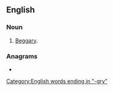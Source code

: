 ==English==

===Noun===
{{en-noun|-}}

# {{lb|en|archaic}} [[beggary|Beggary]].

===Anagrams===
* {{anagrams|en|Byrge}}

[[Category:English words ending in "-gry"]]